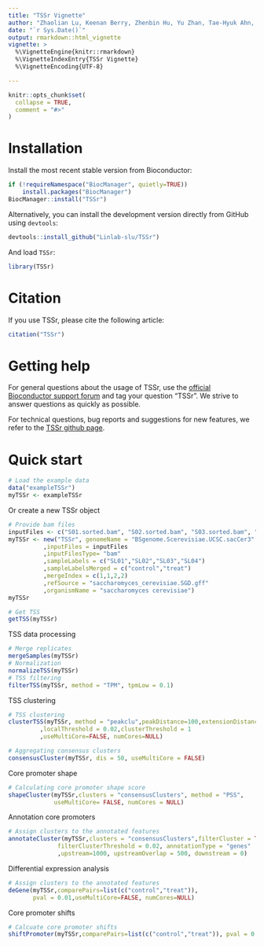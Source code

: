 ```yaml
---
title: "TSSr Vignette"
author: "Zhaolian Lu, Keenan Berry, Zhenbin Hu, Yu Zhan, Tae-Hyuk Ahn, Zhenguo Lin"
date: "`r Sys.Date()`"
output: rmarkdown::html_vignette
vignette: >
  %\VignetteEngine{knitr::rmarkdown}
  %\VignetteIndexEntry{TSSr Vignette}
  %\VignetteEncoding{UTF-8}

---
```


```r
knitr::opts_chunk$set(
  collapse = TRUE,
  comment = "#>"
)
```

# Installation

Install the most recent stable version from Bioconductor:

```r
if (!requireNamespace("BiocManager", quietly=TRUE))
    install.packages("BiocManager")
BiocManager::install("TSSr")
```


Alternatively, you can install the development version directly from GitHub using `devtools`:

```r
devtools::install_github("Linlab-slu/TSSr")
```

And load `TSSr`:

```r
library(TSSr)
```

# Citation

If you use TSSr, please cite the following article:

```r
citation("TSSr")
```

# Getting help

For general questions about the usage of TSSr, use the [official Bioconductor support forum](https://support.bioconductor.org) and tag your question "TSSr". We strive to answer questions as quickly as possible.

For technical questions, bug reports and suggestions for new features, we refer to the [TSSr github page](https://github.com/Linlab-slu/TSSr/issues).

# Quick start

```r
# Load the example data
data("exampleTSSr")
myTSSr <- exampleTSSr
```

Or create a new TSSr object

```r
# Provide bam files
inputFiles <- c("S01.sorted.bam", "S02.sorted.bam", "S03.sorted.bam", "S04.sorted.bam")
myTSSr <- new("TSSr", genomeName = "BSgenome.Scerevisiae.UCSC.sacCer3"
          ,inputFiles = inputFiles
          ,inputFilesType= "bam"
          ,sampleLabels = c("SL01","SL02","SL03","SL04")
          ,sampleLabelsMerged = c("control","treat")
          ,mergeIndex = c(1,1,2,2)
          ,refSource = "saccharomyces_cerevisiae.SGD.gff"
          ,organismName = "saccharomyces cerevisiae")
myTSSr
```

```r
# Get TSS
getTSS(myTSSr)
```

TSS data processing

```r
# Merge replicates
mergeSamples(myTSSr)
# Normalization
normalizeTSS(myTSSr)
# TSS filtering
filterTSS(myTSSr, method = "TPM", tpmLow = 0.1)
```

TSS clustering

```r
# TSS clustering 
clusterTSS(myTSSr, method = "peakclu",peakDistance=100,extensionDistance=30
         ,localThreshold = 0.02,clusterThreshold = 1
         ,useMultiCore=FALSE, numCores=NULL)

# Aggregating consensus clusters
consensusCluster(myTSSr, dis = 50, useMultiCore = FALSE)
```

Core promoter shape

```r
# Calculating core promoter shape score
shapeCluster(myTSSr,clusters = "consensusClusters", method = "PSS",
             useMultiCore= FALSE, numCores = NULL)
```

Annotation core promoters

```r
# Assign clusters to the annotated features
annotateCluster(myTSSr,clusters = "consensusClusters",filterCluster = TRUE,
              filterClusterThreshold = 0.02, annotationType = "genes"
              ,upstream=1000, upstreamOverlap = 500, downstream = 0)
```

Differential expression analysis

```r
# Assign clusters to the annotated features
deGene(myTSSr,comparePairs=list(c("control","treat")), 
       pval = 0.01,useMultiCore=FALSE, numCores=NULL)
```

Core promoter shifts

```r
# Calcuate core promoter shifts
shiftPromoter(myTSSr,comparePairs=list(c("control","treat")), pval = 0.01)
```






